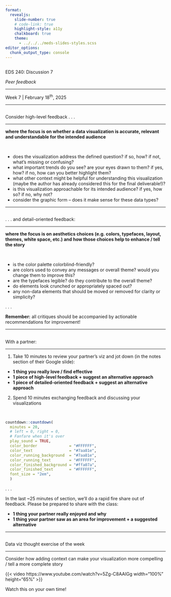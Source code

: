 ```yaml
---
format: 
  revealjs:
    slide-number: true
    # code-link: true
    highlight-style: a11y
    chalkboard: true
    theme: 
      - ../../../meds-slides-styles.scss
editor_options: 
  chunk_output_type: console
---
```


## {#title-slide data-menu-title="Title Slide" background="#047C91"} 

[EDS 240: Discussion 7]{.custom-title}

[*Peer feedback*]{.custom-subtitle}

<hr class="hr-dark-blue">

[Week 7 | February 18^th^, 2025]{.custom-subtitle3}

---

## {#high-level-feedback data-menu-title="High-level feedback"}

[Consider high-level feedback . . .]{.slide-title}

<hr>

::: {.center-text .body-text-m}
**where the focus is on whether a data visualization is accurate, relevant and understandable for the intended audience**
:::

<br>

  - does the visualization address the defined question? if so, how? if not, what's missing or confusing?
  - what important trends do you see? are your eyes drawn to them? if yes, how? if no, how can you better highlight them?
  - what other context might be helpful for understanding this visualization (maybe the author has already considered this for the final deliverable!)? 
  - is this visualization approachable for its intended audience? if yes, how so? if no, why not?
  - consider the graphic form -- does it make sense for these data types?
  
---

## {#detail-oriented-feedback data-menu-title="Detail-oriented feedback"}

[. . . and detail-oriented feedback:]{.slide-title}

<hr>

::: {.center-text .body-text-m}
**where the focus is on aesthetics choices (e.g. colors, typefaces, layout, themes, white space, etc.) and how those choices help to enhance / tell the story**
:::

<br>

  - is the color palette colorblind-friendly?
  - are colors used to convey any messages or overall theme? would you change them to improve this?
  - are the typefaces legible? do they contribute to the overall theme?
  - do elements look crunched or appropriately spaced out?
  - any non-data elements that should be moved or removed for clarity or simplicity?

. . . 

::: {.center-text .body-text-m}
**Remember:** all critiques should be accompanied by actionable recommendations for improvement!
:::

---

## {#exercise data-menu-title="Exercise"}

[With a partner:]{.slide-title}

<hr>

1. Take 10 minutes to review your partner's viz and jot down (in the notes section of their Google slide):
  - **1 thing you really love / find effective**
  - **1 piece of high-level feedback + suggest an alternative approach**
  - **1 piece of detailed-oriented feedback + suggest an alternative approach**
2. Spend 10 minutes exchanging feedback and discussing your visualizations

<br>

```r
countdown::countdown(
  minutes = 20,
  # left = 0, right = 0,
  # Fanfare when it's over
  play_sound = TRUE,
  color_border              = "#FFFFFF",
  color_text                = "#7aa81e",
  color_running_background  = "#7aa81e",
  color_running_text        = "#FFFFFF",
  color_finished_background = "#ffa07a",
  color_finished_text       = "#FFFFFF",
  font_size = "2em",
  )
```

. . .

[In the last ~25 minutes of section, we'll do a rapid fire share out of feedback. Please be prepared to share with the class:]{.body-text-m}

- **1 thing your partner really enjoyed and why**
- **1 thing your partner saw as an area for improvement + a suggested alternative**

---

## {#context data-menu-title="Reminder: context is important"}

[Data viz thought exercise of the week]{.slide-title}

<hr>

::: {.center-text .body-text-m}
Consider how adding context can make your visualization more compelling / tell a more complete story
:::

{{< video https://www.youtube.com/watch?v=5Zg-C8AAIGg width="100%" height="65%" >}}

::: {.footer}
Watch this on your own time!
:::
